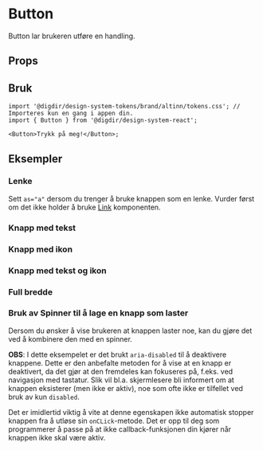 


<Meta of={ButtonStories} />

# Button

Button lar brukeren utføre en handling.

## Props

<Primary />
<Controls />

## Bruk

<Information text='token' />

```tsx
import '@digdir/design-system-tokens/brand/altinn/tokens.css'; // Importeres kun en gang i appen din.
import { Button } from '@digdir/design-system-react';

<Button>Trykk på meg!</Button>;
```

## Eksempler

### Lenke

Sett `as="a"` dersom du trenger å bruke knappen som en lenke. Vurder først om det ikke holder å bruke [Link](/docs/felles-link--docs) komponenten.

<Canvas of={ButtonStories.UsedAsLink} />

### Knapp med tekst

<Canvas of={ButtonStories.Variants} />

### Knapp med ikon

<Canvas of={ButtonStories.WithIcon} />

### Knapp med tekst og ikon

<Canvas of={ButtonStories.WithIconAndText} />

### Full bredde

<Canvas of={ButtonStories.FullWidth} />

### Bruk av Spinner til å lage en knapp som laster

Dersom du ønsker å vise brukeren at knappen laster noe, kan du gjøre det ved å kombinere den med en spinner.

**OBS**: I dette eksempelet er det brukt `aria-disabled` til å deaktivere knappene.
Dette er den anbefalte metoden for å vise at en knapp er deaktivert, da det gjør at den fremdeles kan fokuseres på, f.eks. ved navigasjon med tastatur.
Slik vil bl.a. skjermlesere bli informert om at knappen eksisterer (men ikke er aktiv), noe som ofte ikke er tilfellet ved bruk av kun `disabled`.

Det er imidlertid viktig å vite at denne egenskapen ikke automatisk stopper knappen fra å utløse sin `onCLick`-metode.
Det er opp til deg som programmerer å passe på at ikke callback-funksjonen din kjører når knappen ikke skal være aktiv.

<Canvas of={ButtonStories.WithSpinner} />
